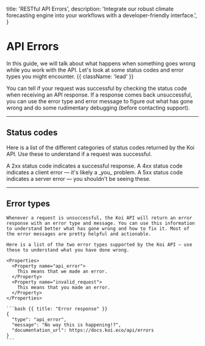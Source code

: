   title: 'RESTful API Errors',
  description:
    'Integrate our robust climate forecasting engine into your workflows with a developer-friendly interface.',
}

# API Errors

<PageInformationalData lastModified={lastModified} />

In this guide, we will talk about what happens when something goes wrong while you work with the API. Let's look at some status codes and error types you might encounter. {{ className: 'lead' }}

You can tell if your request was successful by checking the status code when receiving an API response. If a response comes back unsuccessful, you can use the error type and error message to figure out what has gone wrong and do some rudimentary debugging (before contacting support).

---

## Status codes

Here is a list of the different categories of status codes returned by the Koi API. Use these to understand if a request was successful.

<Properties>
  <Property name="2xx">
    A 2xx status code indicates a successful response.
  </Property>
  <Property name="4xx">
    A 4xx status code indicates a client error — it's likely a _you_ problem.
  </Property>
  <Property name="5xx">
    A 5xx status code indicates a server error — you shouldn't be seeing these.
  </Property>
</Properties>

---

## Error types

<Row>
  <Col>

    Whenever a request is unsuccessful, the Koi API will return an error response with an error type and message. You can use this information to understand better what has gone wrong and how to fix it. Most of the error messages are pretty helpful and actionable.

    Here is a list of the two error types supported by the Koi API — use these to understand what you have done wrong.

    <Properties>
      <Property name="api_error">
        This means that we made an error.
      </Property>
      <Property name="invalid_request">
        This means that you made an error.
      </Property>
    </Properties>

  </Col>
  <Col>

    ```bash {{ title: "Error response" }}
    {
      "type": "api_error",
      "message": "No way this is happening!?",
      "documentation_url": https://docs.koi.eco/api/errors
    }
    ```

  </Col>
</Row>
